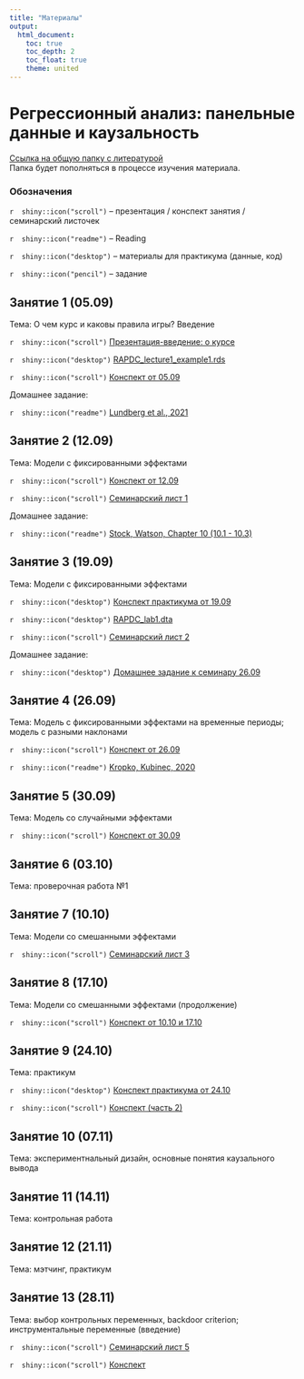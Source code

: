 ```yaml
---
title: "Материалы"
output: 
  html_document:
    toc: true
    toc_depth: 2
    toc_float: true
    theme: united
---
```

# Регрессионный анализ: панельные данные и каузальность

<a href="https://drive.google.com/drive/folders/1BnzYCXipHvfljpn4af8SYgayfRP8dgTL?usp=sharing" title=>Ссылка на общую папку с литературой</a>  
Папка будет пополняться в процессе изучения материала. 

### Обозначения

`r  shiny::icon("scroll")` -- презентация / конспект занятия / семинарский листочек

`r  shiny::icon("readme")` -- Reading

`r  shiny::icon("desktop")` -- материалы для практикума (данные, код)

`r  shiny::icon("pencil")` -- задание 
 
## Занятие 1 (05.09)
 
Тема: О чем курс и каковы правила игры? Введение

`r  shiny::icon("scroll")` <a href="RAPDC_intro_2023.pdf" title=>Презентация-введение: о курсе</a> 

`r  shiny::icon("desktop")` <a href="RAPDC_lecture1_example1.rds" title=>RAPDC_lecture1_example1.rds</a> 

`r  shiny::icon("scroll")` <a href="RAPDC_lecture1.html" title=>Конспект от 05.09</a>

Домашнее задание: 
 
`r  shiny::icon("readme")`  <a href="https://disk.yandex.ru/i/1xED4VRC2pIEyw" title=>Lundberg et al., 2021</a>  

## Занятие 2 (12.09)
 
Тема: Модели с фиксированными эффектами

`r  shiny::icon("scroll")` <a href="RAPDC_lecture2.html" title=>Конспект от 12.09</a>

`r  shiny::icon("scroll")` <a href="RAPDC_seminar1_2023.pdf" title=>Семинарский лист 1</a>

Домашнее задание: 

`r  shiny::icon("readme")`  <a href="https://disk.yandex.ru/i/G9DO5ZMwYmP2Mw" title=>Stock, Watson, Chapter 10 (10.1 - 10.3)</a>  

## Занятие 3 (19.09)
 
Тема: Модели с фиксированными эффектами

`r  shiny::icon("desktop")` <a href="RAPDC_lab1_2023.html" title=>Конспект практикума от 19.09</a>

`r  shiny::icon("desktop")` <a href="RAPDC_lab1.dta" title=>RAPDC_lab1.dta</a>

`r  shiny::icon("scroll")` <a href="RAPDC_seminar2_2023.pdf" title=>Семинарский лист 2</a>

Домашнее задание: 

`r  shiny::icon("desktop")` <a href="RAPDC_lab1(2)_2023.pdf" title=>Домашнее задание к семинару 26.09</a>

## Занятие 4 (26.09)
 
Тема: Модель с фиксированными эффектами на временные периоды; модель с разными наклонами 

`r  shiny::icon("scroll")` <a href="RAPDC_lecture3.html" title=>Конспект от 26.09</a>

`r  shiny::icon("readme")`  <a href="Kropko, Kubinec, 2020.pdf" title=>Kropko, Kubinec, 2020</a>  

## Занятие 5 (30.09)
 
Тема: Модель со случайными эффектами

`r  shiny::icon("scroll")` <a href="RAPDC_lecture4.html" title=>Конспект от 30.09</a>

## Занятие 6 (03.10)
 
Тема: проверочная работа №1

## Занятие 7 (10.10)
 
Тема: Модели со смешанными эффектами

`r  shiny::icon("scroll")` <a href="RAPDC_seminar3_2023.pdf" title=>Семинарский лист 3</a>

## Занятие 8 (17.10)
 
Тема: Модели со смешанными эффектами (продолжение)

`r  shiny::icon("scroll")` <a href="RAPDC_lecture5.html" title=>Конспект от 10.10 и 17.10</a>

## Занятие 9 (24.10)

Тема: практикум 

`r  shiny::icon("desktop")` <a href="RAPDC_lab3_2023.html" title=>Конспект практикума от 24.10</a>

`r  shiny::icon("scroll")` <a href="RAPDC_lecture_time.pdf" title=>Конспект (часть 2)</a>

## Занятие 10 (07.11)

Тема: экспериментнальный дизайн, основные понятия каузального вывода

## Занятие 11 (14.11)

Тема: контрольная работа 

## Занятие 12 (21.11)

Тема: мэтчинг, практикум 

## Занятие 13 (28.11)

Тема: выбор контрольных переменных, backdoor criterion; инструментальные переменные (введение)

`r  shiny::icon("scroll")` <a href="RAPDC_seminar5_2023.pdf" title=>Семинарский лист 5</a>

`r  shiny::icon("scroll")` <a href="RAPDC_seminar5_solution.pdf" title=>Конспект </a>


